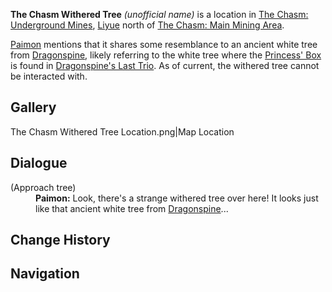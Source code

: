 {{Stub}}
{{Location Infobox
|image        = The Chasm Withered Tree.png
|type         = Point of Interest
|region       = Liyue
|area         = The Chasm: Underground Mines
|map          = The Chasm: Underground Mines
}}
'''The Chasm Withered Tree''' ''(unofficial name)'' is a location in [[The Chasm: Underground Mines]], [[Liyue]] north of [[The Chasm: Main Mining Area]].

[[Paimon]] mentions that it shares some resemblance to an ancient white tree from [[Dragonspine]], likely referring to the white tree where the [[Princess' Box]] is found in [[Dragonspine's Last Trio]]. As of current, the withered tree cannot be interacted with.

==Gallery==
<gallery hideaddbutton="true" captionalign="center">
The Chasm Withered Tree Location.png|Map Location
</gallery>

==Dialogue==
{{Dialogue start}}
;(Approach tree)
:'''Paimon:''' Look, there's a strange withered tree over here! It looks just like that ancient white tree from [[Dragonspine]]...
{{Dialogue end}}

==Change History==
{{Change History|2.6}}

==Navigation==
{{PoI Navbox|Liyue}}